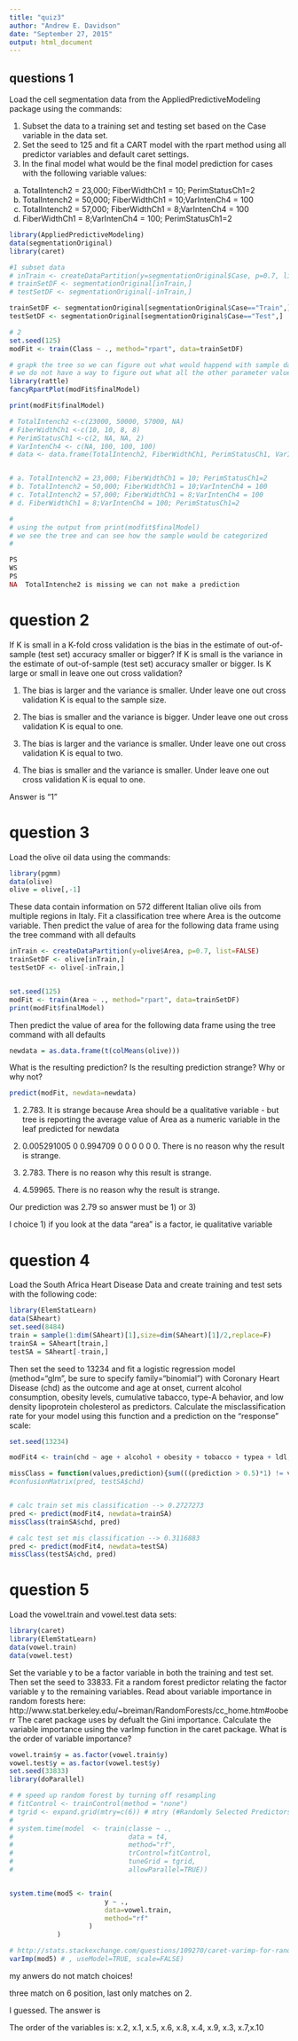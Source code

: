 ```yaml
---
title: "quiz3"
author: "Andrew E. Davidson"
date: "September 27, 2015"
output: html_document
---
```


## questions 1
Load the cell segmentation data from the AppliedPredictiveModeling package using the commands:

1. Subset the data to a training set and testing set based on the Case variable in the data set. 
2. Set the seed to 125 and fit a CART model with the rpart method using all predictor variables and default caret settings. 
3. In the final model what would be the final model prediction for cases with the following variable values:
a. TotalIntench2 = 23,000; FiberWidthCh1 = 10; PerimStatusCh1=2 
b. TotalIntench2 = 50,000; FiberWidthCh1 = 10;VarIntenCh4 = 100 
c. TotalIntench2 = 57,000; FiberWidthCh1 = 8;VarIntenCh4 = 100 
d. FiberWidthCh1 = 8;VarIntenCh4 = 100; PerimStatusCh1=2 

```r
library(AppliedPredictiveModeling)
data(segmentationOriginal)
library(caret)

#1 subset data
# inTrain <- createDataPartition(y=segmentationOriginal$Case, p=0.7, list=FALSE)
# trainSetDF <- segmentationOriginal[inTrain,]
# testSetDF <- segmentationOriginal[-inTrain,]

trainSetDF <- segmentationOriginal[segmentationOriginal$Case=="Train",]
testSetDF <- segmentationOriginal[segmentationOriginal$Case=="Test",]

# 2
set.seed(125)
modFit <- train(Class ~ ., method="rpart", data=trainSetDF)

# grapk the tree so we can figure out what would happend with sample data
# we do not have a way to figure out what all the other parameter values would be 
library(rattle)
fancyRpartPlot(modFit$finalModel)

print(modFit$finalModel)

# TotalIntench2 <-c(23000, 50000, 57000, NA)
# FiberWidthCh1 <-c(10, 10, 8, 8)
# PerimStatusCh1 <-c(2, NA, NA, 2)
# VarIntenCh4 <- c(NA, 100, 100, 100)
# data <- data.frame(TotalIntench2, FiberWidthCh1, PerimStatusCh1, VarIntenCh4)


# a. TotalIntench2 = 23,000; FiberWidthCh1 = 10; PerimStatusCh1=2 
# b. TotalIntench2 = 50,000; FiberWidthCh1 = 10;VarIntenCh4 = 100 
# c. TotalIntench2 = 57,000; FiberWidthCh1 = 8;VarIntenCh4 = 100 
# d. FiberWidthCh1 = 8;VarIntenCh4 = 100; PerimStatusCh1=2 

#
# using the output from print(modfit$finalModel)
# we see the tree and can see how the sample would be categorized
#

PS
WS
PS
NA  TotalIntenche2 is missing we can not make a prediction

```

# question 2

If K is small in a K-fold cross validation is the bias in the estimate of out-of-sample (test set) accuracy smaller or bigger? If K is small is the variance in the estimate of out-of-sample (test set) accuracy smaller or bigger. Is K large or small in leave one out cross validation?

1. The bias is larger and the variance is smaller. Under leave one out cross validation K is equal to the sample size.

2. The bias is smaller and the variance is bigger. Under leave one out cross validation K is equal to one.

3. The bias is larger and the variance is smaller. Under leave one out cross validation K is equal to two.

4. The bias is smaller and the variance is smaller. Under leave one out cross validation K is equal to one.

Answer is "1"

# question 3
Load the olive oil data using the commands:

```r
library(pgmm)
data(olive)
olive = olive[,-1]
```

These data contain information on 572 different Italian olive oils from multiple regions in Italy. Fit a classification tree where Area is the outcome variable. Then predict the value of area for the following data frame using the tree command with all defaults

```r
inTrain <- createDataPartition(y=olive$Area, p=0.7, list=FALSE)
trainSetDF <- olive[inTrain,]
testSetDF <- olive[-inTrain,]


set.seed(125)
modFit <- train(Area ~ ., method="rpart", data=trainSetDF)
print(modFit$finalModel)
```

Then predict the value of area for the following data frame using the tree command with all defaults

```r
newdata = as.data.frame(t(colMeans(olive)))
```

What is the resulting prediction? Is the resulting prediction strange? Why or why not?
```r
predict(modFit, newdata=newdata)
```

1) 2.783. It is strange because Area should be a qualitative variable - but tree is reporting the average value of Area as a numeric variable in the leaf predicted for newdata

2) 0.005291005 0 0.994709 0 0 0 0 0 0. There is no reason why the result is strange.

3) 2.783. There is no reason why this result is strange.

4) 4.59965. There is no reason why the result is strange.

Our prediction was 2.79 so answer must be 1) or 3)

I choice 1) if you look at the data "area" is a factor, ie qualitative variable


# question 4
Load the South Africa Heart Disease Data and create training and test sets with the following code:

```r
library(ElemStatLearn)
data(SAheart)
set.seed(8484)
train = sample(1:dim(SAheart)[1],size=dim(SAheart)[1]/2,replace=F)
trainSA = SAheart[train,]
testSA = SAheart[-train,]
```

Then set the seed to 13234 and fit a logistic regression model (method="glm", be sure to specify family="binomial") with Coronary Heart Disease (chd) as the outcome and age at onset, current alcohol consumption, obesity levels, cumulative tabacco, type-A behavior, and low density lipoprotein cholesterol as predictors. Calculate the misclassification rate for your model using this function and a prediction on the "response" scale:

```r
set.seed(13234)

modFit4 <- train(chd ~ age + alcohol + obesity + tobacco + typea + ldl, method="glm", family="binomial", data=trainSA)

missClass = function(values,prediction){sum(((prediction > 0.5)*1) != values)/length(values)}
#confusionMatrix(pred, testSA$chd)


# calc train set mis classification --> 0.2727273
pred <- predict(modFit4, newdata=trainSA)
missClass(trainSA$chd, pred)

# calc test set mis classification --> 0.3116883
pred <- predict(modFit4, newdata=testSA)
missClass(testSA$chd, pred)

```

# question 5

Load the vowel.train and vowel.test data sets:
```r
library(caret)
library(ElemStatLearn)
data(vowel.train)
data(vowel.test) 
```

Set the variable y to be a factor variable in both the training and test set. Then set the seed to 33833. Fit a random forest predictor relating the factor variable y to the remaining variables. Read about variable importance in random forests here: http://www.stat.berkeley.edu/~breiman/RandomForests/cc_home.htm#ooberr The caret package uses by defualt the Gini importance. Calculate the variable importance using the varImp function in the caret package. What is the order of variable importance?

```r
vowel.train$y = as.factor(vowel.train$y)
vowel.test$y = as.factor(vowel.test$y)
set.seed(33833)
library(doParallel)

# # speed up random forest by turning off resampling
# fitControl <- trainControl(method = "none")
# tgrid <- expand.grid(mtry=c(6)) # mtry (#Randomly Selected Predictors)
# 
# system.time(model  <- train(classe ~ .,
#                             data = t4, 
#                             method="rf", 
#                             trControl=fitControl,
#                             tuneGrid = tgrid, 
#                             allowParallel=TRUE))


system.time(mod5 <- train(
                        y ~ .,
                        data=vowel.train,
                        method="rf"
                    )
            )

# http://stats.stackexchange.com/questions/109270/caret-varimp-for-randomforest-model
varImp(mod5) # , useModel=TRUE, scale=FALSE)
```


my anwers do not match choices!

three match on 6 position, last only matches on 2. 

I guessed. The answer is 

The order of the variables is:
x.2, x.1, x.5, x.6, x.8, x.4, x.9, x.3, x.7,x.10
